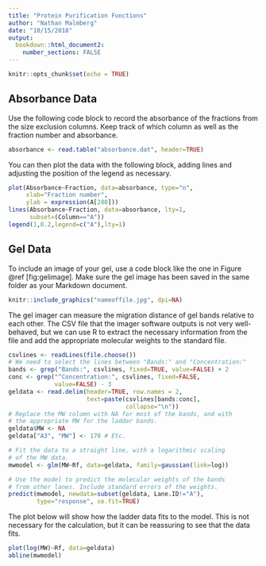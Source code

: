 ```yaml
---
title: "Protein Purification Functions"
author: "Nathan Malmberg"
date: "10/15/2018"
output: 
  bookdown::html_document2:
    number_sections: FALSE
---
```


```r
knitr::opts_chunk$set(echo = TRUE)
```

## Absorbance Data

Use the following code block to record the absorbance of the fractions from the size exclusion columns. Keep track of which column as well as the fraction number and absorbance.

```r
absorbance <- read.table("absorbance.dat", header=TRUE)
```

You can then plot the data with the following block, adding lines and adjusting the position of the legend as necessary.

```r
plot(Absorbance~Fraction, data=absorbance, type="n",
     xlab="Fraction number",
     ylab = expression(A[280]))
lines(Absorbance~Fraction, data=absorbance, lty=1,
      subset=(Column=="A"))
legend(1,0.2,legend=c("A"),lty=1)
```

## Gel Data

To include an image of your gel, use a code block like the one in Figure @ref[fig:gelimage]. Make sure the gel image has been saved in the same folder as your Markdown document.

```r
knitr::include_graphics("nameoffile.jpg", dpi=NA)
```

The gel imager can measure the migration distance of gel bands relative to each other. The CSV file that the imager software outputs is not very well-behaved, but we can use R to extract the necessary information from the file and add the appropriate molecular weights to the standard file.

```r
csvlines <- readLines(file.choose())
# We need to select the lines between "Bands:" and "Concentration:"
bands <- grep("Bands:", csvlines, fixed=TRUE, value=FALSE) + 2
conc <- grep("^Concentration:", csvlines, fixed=FALSE,
             value=FALSE) - 3
geldata <- read.delim(header=TRUE, row.names = 2,
                      text=paste(csvlines[bands:conc],
                                 collapse="\n"))
# Replace the MW column with NA for most of the bands, and with
# the appropriate MW for the ladder bands.
geldata$MW <- NA
geldata["A3", "MW"] <- 170 # Etc.

# Fit the data to a straight line, with a logarithmic scaling
# of the MW data.
mwmodel <- glm(MW~Rf, data=geldata, family=gaussian(link=log))

# Use the model to predict the molecular weights of the bands
# from other lanes. Include standard errors of the weights.
predict(mwmodel, newdata=subset(geldata, Lane.ID!="A"),
        type="response", se.fit=TRUE)
```

The plot below will show how the ladder data fits to the model. This is not necessary for the calculation, but it can be reassuring to see that the data fits.

```r
plot(log(MW)~Rf, data=geldata)
abline(mwmodel)
```

